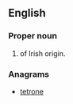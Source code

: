 ==English==

===Proper noun===
{{en-proper noun}}

# {{given name|female|from=Irish}} of Irish origin.

===Anagrams===
* [[tetrone#English|tetrone]]